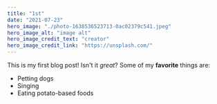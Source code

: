 ```yaml
---
title: "1st"
date: "2021-07-23"
hero_image: "./photo-1638536523713-0ac02379c541.jpeg"
hero_image_alt: "image alt"
hero_image_credit_text: "creator"
hero_image_credit_link: "https://unsplash.com/"
---
```

This is my first blog post! Isn't it *great*?
Some of my **favorite** things are:
* Petting dogs
* Singing
* Eating potato-based foods